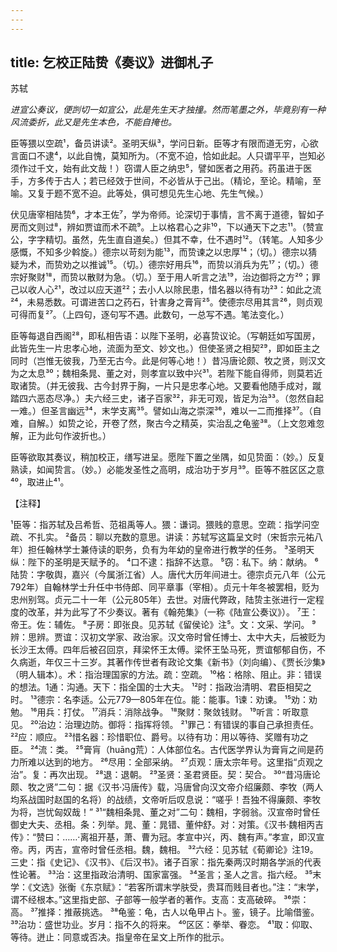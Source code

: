 ```yaml
---
---
---
```

title: 乞校正陆贽《奏议》进御札子
---



苏轼

*进宣公奏议，便剀切一如宣公，此是先生天才独撞。然而笔墨之外，毕竟别有一种风流委折，此又是先生本色，不能自掩也。*

臣等猥以空疏¹，备员讲读²。圣明天纵³，学问日新。臣等才有限而道无穷，心欲言面口不逮⁴，以此自愧，莫知所为。（不宽不迫，恰如此起。人只谓平平，岂知必须作过千文，始有此文哉！）窃谓人臣之纳忠⁵，譬如医者之用药。药虽进于医手，方多传于古人；若已经效于世间，不必皆从于己出。（精论，至论。精喻，至喻。又复于题不宽不迫。此等处，俱可想见先生心地、先生气候。）

伏见唐宰相陆贽⁶，才本王佐⁷，学为帝师。论深切于事情，言不离于道德，智如子房而文则过⁸，辨如贾谊而术不疏⁹。上以格君心之非¹⁰，下以通天下之志¹¹。（赞宣公，字字精切。虽然，先生直自道矣。）但其不幸，仕不遇时¹²。（转笔。人知多少感慨，不知多少斡旋。）德宗以苛刻为能¹³，而贽谏之以忠厚¹⁴；（切。）德宗以猜疑为术，而贽劝之以推诚¹⁵。（切。）德宗好用兵¹⁶，而贽以消兵为先¹⁷；（切。）德宗好聚财¹⁸，而贽以散财为急。（切。）至于用人听言之法¹⁹，治边御将之方²⁰；罪己以收人心²¹，改过以应天道²²；去小人以除民患，惜名器以待有功²³：如此之流²⁴，未易悉数。可谓进苦口之药石，针害身之膏肓²⁵。使德宗尽用其言²⁶，则贞观可得而复²⁷。（上四句，逐句写不遇。此数句，一总写不遇。笔法变化。）

臣等每退自西阁²⁸，即私相告语：以陛下圣明，必喜贽议论。（写朝廷如写国房，此皆先生一片忠孝心地，流面为至文、妙文也。）但使圣贤之相契²⁹，即如臣主之同时（岂惟无彼我，乃至无古今。此是何等心地！）昔冯唐论颇、牧之贤，则汉文为之太息³⁰；魏相条晁、董之对，则孝宣以致中兴³¹。若陛下能自得师，则莫若近取诸贽。（并无彼我、古今封界于胸，一片只是忠孝心地。又要看他随手成对，蹴踏四六恶态尽净。）夫六经三史，诸子百家³²，非无可观，皆足为治³³。（忽然自起一难。）但圣言幽远³⁴，末学支离³⁵。譬如山海之崇深³⁶，难以一二而推择³⁷。（自难，自解。）如贽之论，开卷了然，聚古今之精英，实治乱之龟鉴³⁸。（上文忽难忽解，正为此句作波折也。）

臣等欲取其奏议，稍加校正，缮写进呈。愿陛下置之坐隅，如见贽面：（妙。）反复熟读，如闻贽言。（妙。）必能发圣性之高明，成治功于岁月³⁹。臣等不胜区区之意⁴⁰，取进止⁴¹。

【注释】

¹臣等：指苏轼及吕希哲、范祖禹等人。猥：谦词。猥贱的意思。空疏：指学问空疏、不扎实。
²备员：聊以充数的意思。讲读：苏轼写这篇呈文时（宋哲宗元祐八年）担任翰林学士兼侍读的职务，负有为年幼的皇帝进行教学的任务。
³圣明天纵：陛下的圣明是天赋予的。
⁴口不逮：指辞不达意。
⁵窃：私下。纳：献纳。
⁶陆贽：字敬舆，嘉兴（今属浙江省）人。唐代大历年间进士。德宗贞元八年（公元792年）自翰林学士升任中书侍郎、同平章事（宰相）。贞元十年冬被罢相，贬为忠州别驾。贞元二十一年（公元805年）去世。对唐代弊政，陆贽主张进行一定程度的改革，并为此写了不少奏议。著有《翰苑集》（一称《陆宣公奏议》）。
⁷王：帝王。佐：辅佐。
⁸子房：即张良。见苏轼《留侯论》注⁵。文：文采、学问。
⁹辨：思辨。贾谊：汉初文学家、政治家。汉文帝时曾任博士、太中大夫，后被贬为长沙王太傅。四年后被召回京，拜梁怀王太傅。梁怀王坠马死，贾谊郁郁自伤，不久病逝，年仅三十三岁。其著作传世者有政论文集《新书》（刘向编）、《贾长沙集》（明人辑本）。术：指治理国家的方法。疏：空疏。
¹⁰格：格除、阻止。非：错误的想法。1通：沟通。天下：指全国的士大夫。
¹²时：指政治清明、君臣相契之时。
¹³德宗：名李适。公元779—805年在位。能：能事。1谏：劝谏。
¹⁵劝：劝勉。
¹⁶用兵：打仗。
¹⁷消兵：消除战争。
¹⁸聚财：聚敛钱财。
¹⁹听言：听取意见。
²⁰治边：治理边防。御将：指挥将领。
²¹罪己：有错误的事自己承担责任。
²²应：顺应。
²³惜名器：珍惜职位、爵号。以待有功：用以等待、奖赠有功之臣。
²⁴流：类。
²⁵膏肓（huāng荒）：人体部位名。古代医学界认为膏肓之间是药力所难以达到的地方。
²⁶尽用：全部采纳。
²⁷贞观：唐太宗年号。这里指“贞观之治”。复：再次出现。
²⁸退：退朝。
²⁹圣贤：圣君贤臣。契：契合。
³⁰“昔冯唐论颇、牧之贤”二句：据《汉书·冯唐传》载，冯唐曾向汉文帝介绍廉颇、李牧（两人均系战国时赵国的名将）的战绩，文帝听后叹息说：“嗟乎！吾独不得廉颇、李牧为将，岂忧匈奴哉！”
³¹“魏相条晁、董之对”二句：魏相，字弱翁。汉宣帝时曾任御史大夫、丞相。条：列举。晁、董：晁错、董仲舒。对：对策。《汉书·魏相丙吉传》：“赞曰：……·离祖开基，萧、曹为冠。孝宣中兴，丙、魏有声。”孝宣，即汉宣帝。丙，丙吉，宣帝时曾任丞相。魏，魏相。
³²六经：见苏轼《荀卿论》注19。三史：指《史记》、《汉书》、《后汉书》。诸子百家：指先秦两汉时期各学派的代表性论著。
³³治：这里指政治清明、国家富强。
³⁴圣言；圣人之言。指六经。
³⁵末学：《文选》张衡《东京赋》：“若客所谓末学肤受，贵耳而贱目者也。”注：“末学，谓不经根本。”这里指史部、子部等一般学者的著作。支高：支高破碎。
³⁶崇：高。
³⁷推择：推蔽挑选。
³⁸龟鉴：龟，古人以龟甲占卜。鉴，镜子。比喻借鉴。
³⁹治功：盛世功业。岁月：指不久的将来。
⁴⁰区区：拳举、眷恋。
⁴¹取：仰取、等待。迸止：同意或否决。指皇帝在呈文上所作的批示。